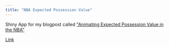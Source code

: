 ```yaml
---
title: "NBA Expected Possession Value"
---
```


Shiny App for my blogpost called [\"Animating Expected Possession Value in the NBA\"](https://howardbaek.com/posts/animating-epv-in-the-nba/)

[Link](https://howiebaek.shinyapps.io/epv-app/)
